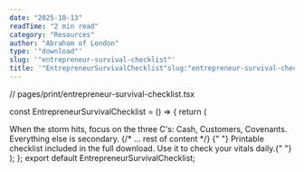 ```yaml
---
date: "2025-10-13"
readTime: "2 min read"
category: "Resources"
author: "Abraham of London"
type: '"download"'
slug: '"entrepreneur-survival-checklist"'
title: '"EntrepreneurSurvivalChecklist"slug:"entrepreneur-survival-checklist"type:"template"slug:"entrepreneur-survival-checklist"type:"Download"title:"EntrepreneurSurvivalChecklist"date:2025-10-13author:"AbrahamofLondon"readTime:2minreadcategory:"Resources"'
---
```


// pages/print/entrepreneur-survival-checklist.tsx

const EntrepreneurSurvivalChecklist = () => {
return (

<BrandFrame title="Entrepreneur Survival Checklist When the Week Turns" subtitle="A 20-point checklist for founders in cash-conservation mode. Triage and prioritise the mission." pageSize="A4">
  <PullLine subtle>When the storm hits, focus on the three C's: Cash, Customers, Covenants. Everything else is secondary.</PullLine>
  {/* ... rest of content */}
  <Note tone="key" title="Action">
    {" "}
    Printable checklist included in the full download. Use it to check your vitals daily.{" "}
  </Note>
</BrandFrame>
); }; export default EntrepreneurSurvivalChecklist;
